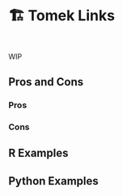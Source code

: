 # 🏗️ Tomek Links {#sec-imbalenced-tomek}

::: {style="visibility: hidden; height: 0px;"}
## Tomek Links
:::

WIP

## Pros and Cons

### Pros

### Cons

## R Examples

## Python Examples

